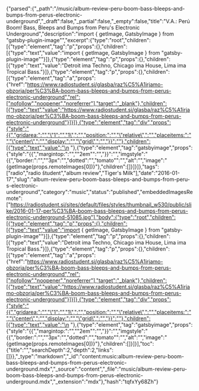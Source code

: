 {"parsed":{"_path":"/music/album-review-peru-boom-bass-bleeps-and-bumps-from-perus-electronic-underground","_draft":false,"_partial":false,"_empty":false,"title":"V.A.: Perú Boom! Bass, Bleeps and Bumps from Peru's Electronic Underground","description":"import { getImage, GatsbyImage } from \"gatsby-plugin-image\"","excerpt":{"type":"root","children":[{"type":"element","tag":"p","props":{},"children":[{"type":"text","value":"import { getImage, GatsbyImage } from \"gatsby-plugin-image\""}]},{"type":"element","tag":"p","props":{},"children":[{"type":"text","value":"Detroit ima Techno, Chicago ima House, Lima ima Tropical Bass."}]},{"type":"element","tag":"p","props":{},"children":[{"type":"element","tag":"a","props":{"href":"https://www.radiostudent.si/glasba/raz%C5%A1irjamo-obzorja/per%C3%BA-boom-bass-bleeps-and-bumps-from-perus-electronic-underground","rel":["nofollow","noopener","noreferrer"],"target":"_blank"},"children":[{"type":"text","value":"https://www.radiostudent.si/glasba/raz%C5%A1irjamo-obzorja/per%C3%BA-boom-bass-bleeps-and-bumps-from-perus-electronic-underground"}]}]},{"type":"element","tag":"div","props":{"style":"{{","gridarea:":"","\"1":"","1\",":"","position:":"","\"relative\",":"","placeitems:":"","\"center\",":"","display:":"","\"grid\",":"","}}":""},"children":[{"type":"text","value":"\n  "},{"type":"element","tag":"gatsbyimage","props":{"style":"{{","margintop:":"","\"2em\"":"","}}":"","imgstyle":"{{","border:":"","\"3px":"","dotted":"","tomato\"":"","alt":"","image":"{getImage(props.remoteImages[0])}"},"children":[]}]}]},"tags":["radio","radio študent","album review","Tiger's Milk"],"date":"2016-01-17","slug":"album-review-peru-boom-bass-bleeps-and-bumps-from-peru-s-electronic-underground","category":"music","status":"published","embeddedImagesRemote":["https://radiostudent.si/sites/default/files/styles/thumbnail_w530/public/slike/2016-01-17-per%C3%BA-boom-bass-bleeps-and-bumps-from-perus-electronic-underground-51085.jpg"],"body":{"type":"root","children":[{"type":"element","tag":"p","props":{},"children":[{"type":"text","value":"import { getImage, GatsbyImage } from \"gatsby-plugin-image\""}]},{"type":"element","tag":"p","props":{},"children":[{"type":"text","value":"Detroit ima Techno, Chicago ima House, Lima ima Tropical Bass."}]},{"type":"element","tag":"p","props":{},"children":[{"type":"element","tag":"a","props":{"href":"https://www.radiostudent.si/glasba/raz%C5%A1irjamo-obzorja/per%C3%BA-boom-bass-bleeps-and-bumps-from-perus-electronic-underground","rel":["nofollow","noopener","noreferrer"],"target":"_blank"},"children":[{"type":"text","value":"https://www.radiostudent.si/glasba/raz%C5%A1irjamo-obzorja/per%C3%BA-boom-bass-bleeps-and-bumps-from-perus-electronic-underground"}]}]},{"type":"element","tag":"div","props":{"style":"{{","gridarea:":"","\"1":"","1\",":"","position:":"","\"relative\",":"","placeitems:":"","\"center\",":"","display:":"","\"grid\",":"","}}":""},"children":[{"type":"text","value":"\n  "},{"type":"element","tag":"gatsbyimage","props":{"style":"{{","margintop:":"","\"2em\"":"","}}":"","imgstyle":"{{","border:":"","\"3px":"","dotted":"","tomato\"":"","alt":"","image":"{getImage(props.remoteImages[0])}"},"children":[]}]}],"toc":{"title":"","searchDepth":2,"depth":2,"links":[]}},"_type":"markdown","_id":"content:music:album-review-peru-boom-bass-bleeps-and-bumps-from-perus-electronic-underground.mdx","_source":"content","_file":"music/album-review-peru-boom-bass-bleeps-and-bumps-from-perus-electronic-underground.mdx","_extension":"mdx"},"hash":"tqfxYy68Zh"}